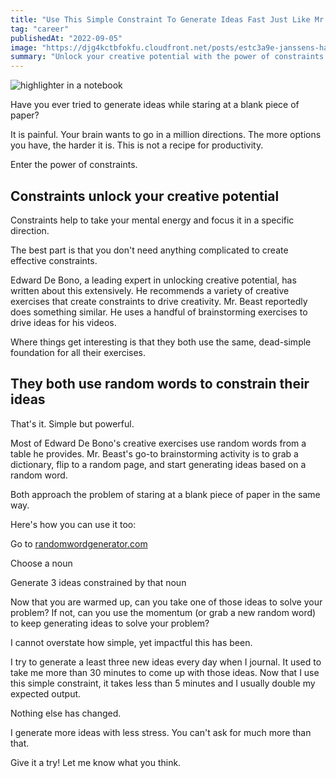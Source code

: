 ```yaml
---
title: "Use This Simple Constraint To Generate Ideas Fast Just Like Mr.Beast"
tag: "career"
publishedAt: "2022-09-05"
image: "https://djg4kctbfokfu.cloudfront.net/posts/estc3a9e-janssens-hazwnsi9oeq-unsplash-scaled.jpeg"
summary: "Unlock your creative potential with the power of constraints and random words. Try this simple yet effective method to generate ideas and boost your productivity."
---
```


<Image
  src="https://djg4kctbfokfu.cloudfront.net/posts/estc3a9e-janssens-hazwnsi9oeq-unsplash-scaled.jpeg"
  alt="highlighter in a notebook"
/>

Have you ever tried to generate ideas while staring at a blank piece of paper?

It is painful. Your brain wants to go in a million directions. The more options you have, the harder it is. This is not a recipe for productivity.

Enter the power of constraints.

## Constraints unlock your creative potential

Constraints help to take your mental energy and focus it in a specific direction.

The best part is that you don't need anything complicated to create effective constraints.

Edward De Bono, a leading expert in unlocking creative potential, has written about this extensively. He recommends a variety of creative exercises that create constraints to drive creativity. Mr. Beast reportedly does something similar. He uses a handful of brainstorming exercises to drive ideas for his videos.

Where things get interesting is that they both use the same, dead-simple foundation for all their exercises.

## They both use random words to constrain their ideas

That's it. Simple but powerful.

Most of Edward De Bono's creative exercises use random words from a table he provides. Mr. Beast's go-to brainstorming activity is to grab a dictionary, flip to a random page, and start generating ideas based on a random word.

Both approach the problem of staring at a blank piece of paper in the same way.

Here's how you can use it too:

Go to [randomwordgenerator.com](https://randomwordgenerator.com/)

Choose a noun

Generate 3 ideas constrained by that noun

Now that you are warmed up, can you take one of those ideas to solve your problem? If not, can you use the momentum (or grab a new random word) to keep generating ideas to solve your problem?

I cannot overstate how simple, yet impactful this has been.

I try to generate a least three new ideas every day when I journal. It used to take me more than 30 minutes to come up with those ideas. Now that I use this simple constraint, it takes less than 5 minutes and I usually double my expected output.

Nothing else has changed.

I generate more ideas with less stress. You can't ask for much more than that.

Give it a try! Let me know what you think.
